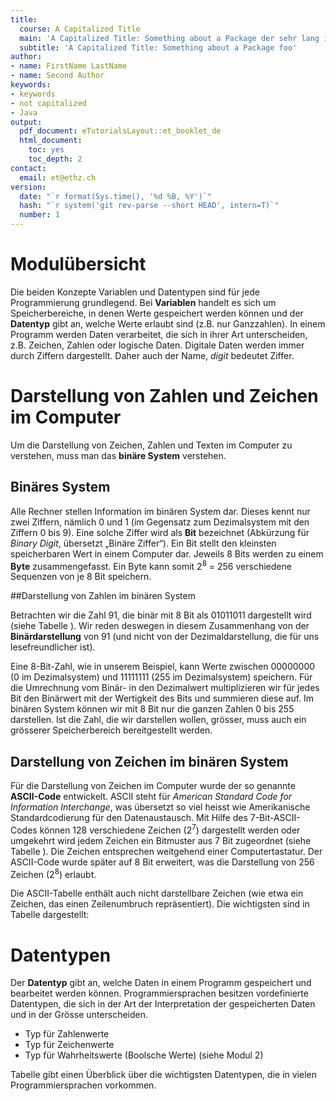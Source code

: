 ```yaml
---
title:
  course: A Capitalized Title
  main: 'A Capitalized Title: Something about a Package der sehr lang ist'
  subtitle: 'A Capitalized Title: Something about a Package foo'
author:
- name: FirstName LastName
- name: Second Author
keywords:
- keywords
- not capitalized
- Java
output:
  pdf_document: eTutorialsLayout::et_booklet_de
  html_document:
    toc: yes
    toc_depth: 2
contact:
  email: et@ethz.ch
version:
  date: "`r format(Sys.time(), '%d %B, %Y')`"
  hash: "`r system('git rev-parse --short HEAD', intern=T)`"
  number: 1
---
```


# Modulübersicht
Die beiden Konzepte Variablen und Datentypen sind für jede Programmierung grundlegend. Bei **Variablen** handelt es sich um Speicherbereiche, in denen Werte gespeichert werden können und der **Datentyp** gibt an, welche Werte erlaubt sind (z.B. nur Ganzzahlen). In einem Programm werden Daten verarbeitet, die sich in ihrer Art unterscheiden, z.B. Zeichen, Zahlen oder logische Daten. Digitale Daten werden immer durch Ziffern dargestellt. Daher auch der Name, *digit* bedeutet Ziffer.

# Darstellung von Zahlen und Zeichen im Computer
Um die Darstellung von Zeichen, Zahlen und Texten im Computer zu verstehen, muss man das **binäre System** verstehen.

## Binäres System

Alle Rechner stellen Information im binären System dar. Dieses kennt nur zwei Ziffern, nämlich 0 und 1 (im Gegensatz zum Dezimalsystem mit den Ziffern 0 bis 9). Eine solche Ziffer wird als **Bit** bezeichnet (Abkürzung für *Binary Digit*, übersetzt „Binäre Ziffer“). Ein Bit stellt den kleinsten speicherbaren Wert in einem Computer dar. Jeweils 8 Bits werden zu einem **Byte** zusammengefasst. Ein Byte kann somit 2^8^ = 256 verschiedene Sequenzen von je 8 Bit speichern.

##Darstellung von Zahlen im binären System

Betrachten wir die Zahl 91, die binär mit 8 Bit als 01011011 dargestellt wird (siehe Tabelle \ref{tab:binaryConversation}). Wir reden deswegen in diesem Zusammenhang von der **Binärdarstellung** von 91 (und nicht von der Dezimaldarstellung, die für uns lesefreundlicher ist). 


\begin{table}[!htpb]
\begin{tabular}{|l|p{.8cm}|p{.8cm}|p{.8cm}|p{.8cm}|p{.7cm}|p{.7cm}|p{.7cm}|p{.7cm}|p{.8cm}}
\cline{1-9} \textbf{Bit} & 8 & 7 & 6 & 5 & 4 & 3 & 3 & 1 &\\
\cline{1-9} \textbf{Binärwert} & 0 & 1 & 0 & 1 & 1 & 0 & 1 & 1 &\\
\cline{1-9} \textbf{Wertigkeit} & $2^7=128$ & $2^6=64$ & $2^5=32$ & $2^4=16$ & $2^3=8$ & $2^2=4$ & $2^1=2$ & $2^0=1$ &\\
\hline \textbf{Dezimalwert} & 0 & 64 & 0 & 16 & 8 & 0 & 2 & 1 & \multicolumn{1}{ p{.8cm}| }{= 91} \\
\hline
\end{tabular}
\caption{Binäre Darstellung der Dezimalzahl 91. Details siehe Text.}
\label{tab:binaryConversation}
\end{table}

Eine 8-Bit-Zahl, wie in unserem Beispiel, kann Werte zwischen 00000000 (0 im Dezimalsystem) und 11111111 (255 im Dezimalsystem) speichern. Für die Umrechnung vom Binär- in den Dezimalwert multiplizieren wir für jedes Bit den Binärwert mit der Wertigkeit des Bits und summieren diese auf. Im binären System können wir mit 8 Bit nur die ganzen Zahlen 0 bis 255 darstellen. Ist die Zahl, die wir darstellen wollen, grösser, muss auch ein grösserer Speicherbereich bereitgestellt werden.

## Darstellung von Zeichen im binären System

Für die Darstellung von Zeichen im Computer wurde der so genannte **ASCII-Code** entwickelt. ASCII steht für *American Standard Code for Information Interchange*, was übersetzt so viel heisst wie Amerikanische Standardcodierung für den Datenaustausch. Mit Hilfe des 7-Bit-ASCII-Codes können 128 verschiedene Zeichen (2^7^) dargestellt werden oder umgekehrt wird jedem Zeichen ein Bitmuster aus 7 Bit zugeordnet (siehe Tabelle \ref{tab:ascii}). Die Zeichen entsprechen weitgehend einer Computertastatur. Der ASCII-Code wurde später auf 8 Bit erweitert, was die Darstellung von 256 Zeichen (2^8^) erlaubt.



\begin{table}[!htbp]\centering
\ra{1.1}
\begin{tabular}{@{}llcllcllcll@{}}
\toprule
\multicolumn{2}{c}{0-31} & & \multicolumn{2}{c}{31-63} & &
\multicolumn{2}{c}{64-95} & & \multicolumn{2}{c}{96-127}\\
\cmidrule{1-2} \cmidrule{4-5} \cmidrule{7-8} \cmidrule{10-11}
Dez & Zeichen & & Dez  & Zeichen & & Dez & Zeichen & & Dez  & Zeichen\\
\midrule
0  & NUL & & 32 &  SP & & 64 & @ & & 96  & ` \\
1  & SOH & & 33 &  !  & & 65 & A & & 97  & a \\
2  & STX & & 34 &  "' & & 66 & B & & 98  & b \\
3  & ETX & & 35 &  \# & & 67 & C & & 99  & c \\
4  & EOT & & 36 &  \$ & & 68 & D & & 100 & d \\
5  & ENQ & & 37 &  \% & & 69 & E & & 101 & e \\
6  & ACK & & 38 &  \& & & 70 & F & & 102 & f \\
7  & BEL & & 39 &  '  & & 71 & G & & 103 & g \\
8  & BS  & & 40 &  (  & & 72 & H & & 104 & h \\
9  & HT  & & 41 &  )  & & 73 & I & & 105 & i \\
10 & LF  & & 42 &  *  & & 74 & J & & 106 & j \\
11 & VT  & & 43 &  +  & & 75 & K & & 107 & k \\
12 & FF  & & 44 &  ,  & & 76 & L & & 108 & l \\
13 & CR  & & 45 &  -  & & 77 & M & & 109 & m \\
14 & SO  & & 46 &  .  & & 78 & N & & 110 & n \\
15 & SI  & & 47 &  /  & & 79 & O & & 111 & o \\
16 & DLE & & 48 &  0  & & 80 & P & & 112 & p \\
17 & DC1 & & 49 &  1  & & 81 & Q & & 113 & q \\
18 & DC2 & & 50 &  2  & & 82 & R & & 114 & r \\
19 & DC3 & & 51 &  3  & & 83 & S & & 115 & s \\
20 & DC4 & & 52 &  4  & & 84 & T & & 116 & t \\
21 & NAK & & 53 &  5  & & 85 & U & & 117 & u \\
22 & SYN & & 54 &  6  & & 86 & V & & 118 & v \\
23 & ETB & & 55 &  7  & & 87 & W & & 119 & w \\
24 & CAN & & 56 &  8  & & 88 & X & & 120 & x \\
25 & EM  & & 57 &  9  & & 89 & Y & & 121 & y \\
26 & SUB & & 58 &  :  & & 90 & Z & & 122 & z \\
27 & ESC & & 59 &  ;  & & 91 & [ & & 123 & \{\\
28 & FS  & & 60 &  <  & & 92 & $\backslash$ & & 124 & $\mid$\\
29 & GS  & & 61 &  =  & & 93 & ]    & & 125 & \}  \\
30 & RS  & & 62 &  >  & & 94 & \^{} & & 126 & \textasciitilde \\
31 & US  & & 63 &  ?  & & 95 & \_   & & 127 & DEL \\
\bottomrule
\end{tabular}
\caption {ASCII-Tabelle}
\label{tab:ascii}
\end{table}


Die ASCII-Tabelle enthält auch nicht darstellbare Zeichen (wie etwa ein Zeichen, das einen Zeilenumbruch repräsentiert). Die wichtigsten sind in Tabelle \ref{tab:asciiHidden} dargestellt:


\begin{table}[!htbp]\centering
\begin{tabular}{lll}
\toprule
Dez & Zeichen & Bedeutung\\
\midrule
8   & BS & Backspace. Linkes Zeichen löschen\\
10  & NL & New Line. Neue Zeile beginnen\\
32  & SP & Space. Leerzeichen \\
127 & DEL & Delete. Rechtes Zeichen löschen \\
\bottomrule
\end{tabular}
\label{tab:asciiHidden}
\caption{Nicht darstellbare Zeichen der ASCII-Tabelle}
\end{table}

# Datentypen
Der **Datentyp** gibt an, welche Daten in einem Programm gespeichert und bearbeitet werden können. Programmiersprachen besitzen vordefinierte Datentypen, die sich in der Art der Interpretation der gespeicherten Daten und in der Grösse unterscheiden.

 - Typ für Zahlenwerte
 - Typ für Zeichenwerte
 - Typ für Wahrheitswerte (Boolsche Werte) (siehe Modul 2)

Tabelle \ref{tab:datatypes} gibt einen Überblick über die wichtigsten Datentypen, die in vielen Programmiersprachen vorkommen.


\begin{table}[!htbp]\centering 
\begin{tabular}{@{}llll@{}}     
\toprule
 Typ & Beschreibung & Grösse & Wertebereich \\
 & & in Bit & \\
\midrule
 boolean & Boolscher Wert & 1 & true oder false \\
 char & Zeichen & 16 & Unicode-Zeichen \\
 byte & Ganzzahl & 8 & $-128 \ldots 127 \;(-2^7 \ldots +2^{7}-1)$ \\
 short & & 16 & $-32'768 \ldots  32'767 \;(-2^{15} \ldots +2^{15}-1)$ \\
 int & & 32 & $-2'147'483'648 \ldots2'147'483'647 \;(-2^{31} \ldots +2^{31}-1)$ \\
 long & & 64 & $-9'223'372'036'854'775'808\ldots$ \\
 & & &  $9'223'372'036'854'775'807 \; (-2^{63} \ldots +2^{63}-1)$ \\
 float & Gleitkommazahl & 32 & $+/- 3.40282347 \times 10^{38}$\\
 double & & 64 & $+/- 1.79769313486231569 \times 10^{308}$ \\
\bottomrule

\end{tabular}
\caption{Die wichtigsten Datentypen in Java}
\label{tab:datatypes}
\end{table}


